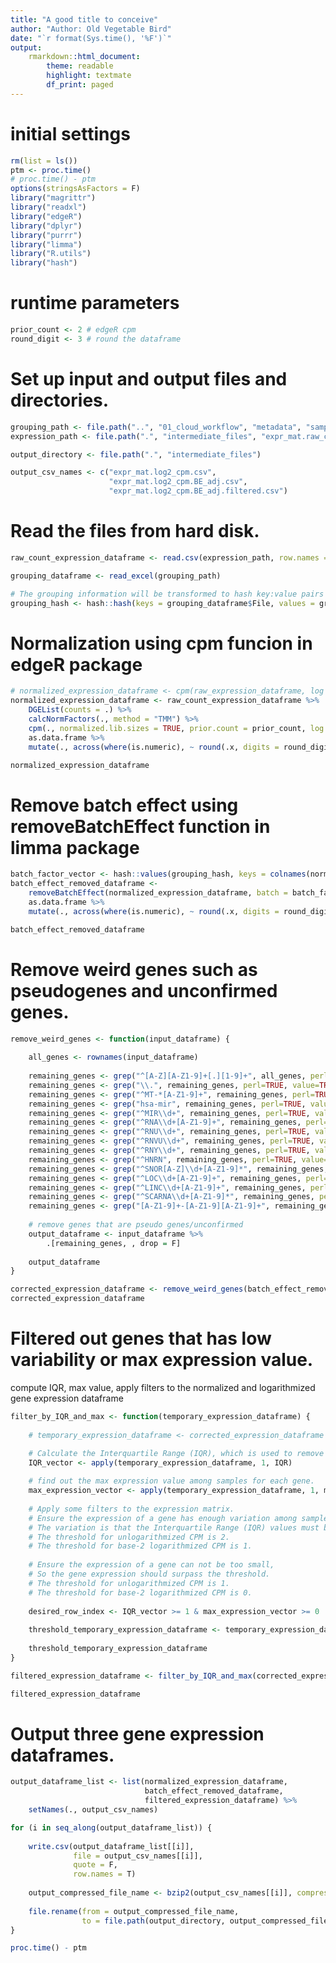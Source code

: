 ```yaml
---
title: "A good title to conceive"
author: "Author: Old Vegetable Bird"
date: "`r format(Sys.time(), '%F')`"
output:
    rmarkdown::html_document:
        theme: readable
        highlight: textmate
        df_print: paged
---
```


# initial settings

```r
rm(list = ls())
ptm <- proc.time()
# proc.time() - ptm
options(stringsAsFactors = F)
library("magrittr")
library("readxl")
library("edgeR")
library("dplyr")
library("purrr")
library("limma")
library("R.utils")
library("hash")
```

# runtime parameters

```r
prior_count <- 2 # edgeR cpm
round_digit <- 3 # round the dataframe
```

# Set up input and output files and directories.

```r
grouping_path <- file.path("..", "01_cloud_workflow", "metadata", "samples_cell_lines_batch_both_SampleGroup.xlsx")
expression_path <- file.path(".", "intermediate_files", "expr_mat.raw_count.csv.bz2")

output_directory <- file.path(".", "intermediate_files")

output_csv_names <- c("expr_mat.log2_cpm.csv",
                      "expr_mat.log2_cpm.BE_adj.csv",
                      "expr_mat.log2_cpm.BE_adj.filtered.csv")
```

# Read the files from hard disk.

```r
raw_count_expression_dataframe <- read.csv(expression_path, row.names = 1, check.names = F)

grouping_dataframe <- read_excel(grouping_path)

# The grouping information will be transformed to hash key:value pairs
grouping_hash <- hash::hash(keys = grouping_dataframe$File, values = grouping_dataframe$Batch)
```

# Normalization using cpm funcion in edgeR package

```r
# normalized_expression_dataframe <- cpm(raw_expression_dataframe, log = T, prior.count = prior_count) %>% as.data.frame
normalized_expression_dataframe <- raw_count_expression_dataframe %>%
    DGEList(counts = .) %>%
    calcNormFactors(., method = "TMM") %>%
    cpm(., normalized.lib.sizes = TRUE, prior.count = prior_count, log = TRUE) %>%
    as.data.frame %>%
    mutate(., across(where(is.numeric), ~ round(.x, digits = round_digit)))

normalized_expression_dataframe
```

# Remove batch effect using removeBatchEffect function in limma package

```r
batch_factor_vector <- hash::values(grouping_hash, keys = colnames(normalized_expression_dataframe))
batch_effect_removed_dataframe <-
    removeBatchEffect(normalized_expression_dataframe, batch = batch_factor_vector) %>%
    as.data.frame %>%
    mutate(., across(where(is.numeric), ~ round(.x, digits = round_digit)))

batch_effect_removed_dataframe
```

# Remove weird genes such as pseudogenes and unconfirmed genes.

```r
remove_weird_genes <- function(input_dataframe) {
    
    all_genes <- rownames(input_dataframe)
    
    remaining_genes <- grep("^[A-Z][A-Z1-9]+[.][1-9]+", all_genes, perl=TRUE, value=TRUE, invert=TRUE)
    remaining_genes <- grep("\\.", remaining_genes, perl=TRUE, value=TRUE, invert=TRUE)
    remaining_genes <- grep("^MT-*[A-Z1-9]+", remaining_genes, perl=TRUE, value=TRUE, invert=TRUE)
    remaining_genes <- grep("hsa-mir", remaining_genes, perl=TRUE, value=TRUE, invert=TRUE)
    remaining_genes <- grep("^MIR\\d+", remaining_genes, perl=TRUE, value=TRUE, invert=TRUE)
    remaining_genes <- grep("^RNA\\d+[A-Z1-9]+", remaining_genes, perl=TRUE, value=TRUE, invert=TRUE)
    remaining_genes <- grep("^RNU\\d+", remaining_genes, perl=TRUE, value=TRUE, invert=TRUE)
    remaining_genes <- grep("^RNVU\\d+", remaining_genes, perl=TRUE, value=TRUE, invert=TRUE)
    remaining_genes <- grep("^RNY\\d+", remaining_genes, perl=TRUE, value=TRUE, invert=TRUE)
    remaining_genes <- grep("^HNRN", remaining_genes, perl=TRUE, value=TRUE, invert=TRUE)
    remaining_genes <- grep("^SNOR[A-Z]\\d+[A-Z1-9]*", remaining_genes, perl=TRUE, value=TRUE, invert=TRUE)
    remaining_genes <- grep("^LOC\\d+[A-Z1-9]+", remaining_genes, perl=TRUE, value=TRUE, invert=TRUE)
    remaining_genes <- grep("^LINC\\d+[A-Z1-9]+", remaining_genes, perl=TRUE, value=TRUE, invert=TRUE)
    remaining_genes <- grep("^SCARNA\\d+[A-Z1-9]*", remaining_genes, perl=TRUE, value=TRUE, invert=TRUE)
    remaining_genes <- grep("[A-Z1-9]+-[A-Z1-9][A-Z1-9]+", remaining_genes, perl=TRUE, value=TRUE, invert=TRUE)
    
    # remove genes that are pseudo genes/unconfirmed
    output_dataframe <- input_dataframe %>%
        .[remaining_genes, , drop = F]
    
    output_dataframe
}

corrected_expression_dataframe <- remove_weird_genes(batch_effect_removed_dataframe)
corrected_expression_dataframe
```


# Filtered out genes that has low variability or max expression value.

compute IQR, max value, apply filters to the normalized and logarithmized gene expression dataframe

```r
filter_by_IQR_and_max <- function(temporary_expression_dataframe) {
    
    # temporary_expression_dataframe <- corrected_expression_dataframe

    # Calculate the Interquartile Range (IQR), which is used to remove outliers.
    IQR_vector <- apply(temporary_expression_dataframe, 1, IQR)
    
    # find out the max expression value among samples for each gene.
    max_expression_vector <- apply(temporary_expression_dataframe, 1, max)
    
    # Apply some filters to the expression matrix.
    # Ensure the expression of a gene has enough variation among samples.
    # The variation is that the Interquartile Range (IQR) values must be greater than a threshold.
    # The threshold for unlogarithmized CPM is 2.
    # The threshold for base-2 logarithmized CPM is 1.
    
    # Ensure the expression of a gene can not be too small,
    # So the gene expression should surpass the threshold.
    # The threshold for unlogarithmized CPM is 1.
    # The threshold for base-2 logarithmized CPM is 0.
    
    desired_row_index <- IQR_vector >= 1 & max_expression_vector >= 0
    
    threshold_temporary_expression_dataframe <- temporary_expression_dataframe[desired_row_index, ]
    
    threshold_temporary_expression_dataframe
}

filtered_expression_dataframe <- filter_by_IQR_and_max(corrected_expression_dataframe)

filtered_expression_dataframe
```

# Output three gene expression dataframes.

```r
output_dataframe_list <- list(normalized_expression_dataframe,
                              batch_effect_removed_dataframe,
                              filtered_expression_dataframe) %>%
    setNames(., output_csv_names)

for (i in seq_along(output_dataframe_list)) {
    
    write.csv(output_dataframe_list[[i]],
              file = output_csv_names[[i]],
              quote = F,
              row.names = T)
    
    output_compressed_file_name <- bzip2(output_csv_names[[i]], compression = 9, overwrite = T)[1]
    
    file.rename(from = output_compressed_file_name,
                to = file.path(output_directory, output_compressed_file_name))
}
```


```r
proc.time() - ptm
```

